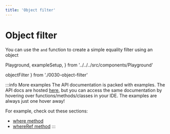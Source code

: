 ```yaml
---
title: 'Object filter'
---
```


# Object filter

You can use the `and` function to create a simple equality
filter using an object

  Playground,
  exampleSetup,
} from '../../../src/components/Playground'

  objectFilter
} from './0030-object-filter'

<div style={{ marginBottom: '1em' }}>
  <Playground code={objectFilter} setupCode={exampleSetup} />
</div>

:::info More examples
The API documentation is packed with examples. The API docs are hosted [here](https://kysely-org.github.io/kysely-apidoc/),
but you can access the same documentation by hovering over functions/methods/classes in your IDE. The examples are always
just one hover away!

For example, check out these sections:
 - [where method](https://kysely-org.github.io/kysely-apidoc/interfaces/SelectQueryBuilder.html#where)
 - [whereRef method](https://kysely-org.github.io/kysely-apidoc/interfaces/SelectQueryBuilder.html#whereRef)
:::
